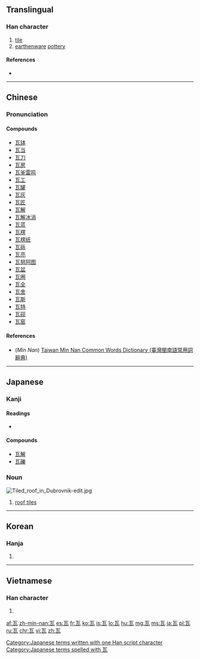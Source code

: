 ==Translingual==
{{stroke order|type=animate}}
{{Han etyl}}

===Han character===
{{Han char|rn=98|rad=瓦|as=00|sn=5|four=1071<sub>7</sub>|canj=一女弓戈 (MVNI)}}

# [[tile]]
# [[earthenware]] [[pottery]]

====References====
* {{Han ref|kx=0747.360|dkj=21438|dj=1156.050|hdz=21421.030|uh=74E6|ud=29926|bh=A5CB|bd=42443}}

----

==Chinese==
{{zh-forms}}

===Pronunciation===
{{zh-pron
|m=wǎ,wà
|c=ngaa5
|h=pfs=ngá
|mn=hiā/óa
|mn_note=hiā - vernacular, óa - literary
|w=
|mc=y
|oc=y
|ma=Zh-wa.ogg
|cat=n
}}

====Compounds====
* [[瓦钵]]
* [[瓦当]]
* [[瓦刀]]
* [[瓦房]]
* [[瓦釜雷鸣]]
* [[瓦工]]
* [[瓦罐]]
* [[瓦灰]]
* [[瓦匠]]
* [[瓦解]]
* [[瓦解冰消]]
* [[瓦蓝]]
* [[瓦楞]]
* [[瓦楞纸]]
* [[瓦砾]]
* [[瓦亮]]
* [[瓦努阿图]]
* [[瓦盆]]
* [[瓦圈]]
* [[瓦全]]
* [[瓦舍]]
* [[瓦斯]]
* [[瓦特]]
* [[瓦砚]]
* [[瓦窑]]

====References====
*(''Min Nan'') [http://twblg.dict.edu.tw/holodict_new/result_detail.jsp?n_no=1848&curpage=1&sample=%E7%93%A6&radiobutton=1&querytarget=1&limit=20&pagenum=1&rowcount=8 Taiwan Min Nan Common Words Dictionary (臺灣閩南語常用詞辭典)]

----

==Japanese==

===Kanji===
{{ja-kanji|grade=|rs=瓦00}}

====Readings====
* {{ja-readings|on=[[が]] (ga)|kun=[[かわら]] (kawara), [[グラム]] (guramu)}}

====Compounds====
* [[瓦解]]
* [[瓦礫]]

===Noun===
[[Image:Tiled roof in Dubrovnik-edit.jpg|thumb]]
{{ja-noun|k|hira=かわら|rom=kawara}}

# [[roof tile]]s

[[Category:Japanese terms written with one Han script character]]
[[Category:Japanese terms spelled with 瓦]]

----

==Korean==

===Hanja===
{{ko-hanja|hangeul=와|eumhun=|rv=wa|mr=wa|y=wa}}

# {{defn|lang=ko|sort=瓦00}}

----

==Vietnamese==

===Han character===
{{vi-hantu|[[ngõa]], [[ngói]], [[ngoa]]|rs=瓦00}}

# {{defn|lang=vi|sort=瓦00}}

[[Category:CJKV radicals| ]]

[[af:瓦]]
[[zh-min-nan:瓦]]
[[es:瓦]]
[[fr:瓦]]
[[ko:瓦]]
[[is:瓦]]
[[lo:瓦]]
[[hu:瓦]]
[[mg:瓦]]
[[ms:瓦]]
[[ja:瓦]]
[[pl:瓦]]
[[ru:瓦]]
[[chr:瓦]]
[[vi:瓦]]
[[zh:瓦]]